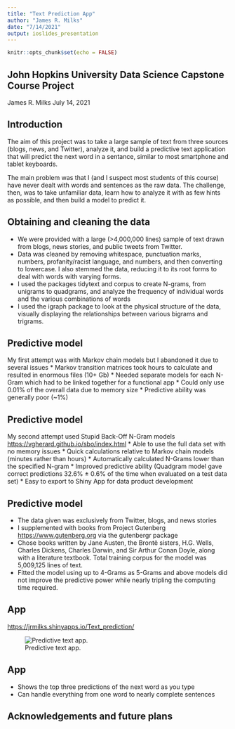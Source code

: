 ```yaml
---
title: "Text Prediction App"
author: "James R. Milks"
date: "7/14/2021"
output: ioslides_presentation
---
```


```r
knitr::opts_chunk$set(echo = FALSE)
```

## John Hopkins University Data Science Capstone Course Project

James R. Milks
July 14, 2021

## Introduction

The aim of this project was to take a large sample of text from three sources (blogs, news, and Twitter), analyze it, and build a predictive text application that will predict the next word in a sentance, similar to most smartphone and tablet keyboards.

The main problem was that I (and I suspect most students of this course) have never dealt with words and sentences as the raw data. The challenge, then, was to take unfamiliar data, learn how to analyze it with as few hints as possible, and then build a model to predict it.

## Obtaining and cleaning the data

- We were provided with a large (>4,000,000 lines) sample of text drawn from blogs, news stories, and public tweets from Twitter.
- Data was cleaned by removing whitespace, punctuation marks, numbers, profanity/racist language, and numbers, and then converting to lowercase. I also stemmed the data, reducing it to its root forms to deal with words with varying forms.
- I used the packages tidytext and corpus to create N-grams, from unigrams to quadgrams, and analyze the frequency of individual words and the various combinations of words
- I used the igraph package to look at the physical structure of the data, visually displaying the relationships between various bigrams and trigrams.

## Predictive model

My first attempt was with Markov chain models but I abandoned it due to several issues
* Markov transition matrices took hours to calculate and resulted in enormous files (10+ Gb)
* Needed separate models for each N-Gram which had to be linked together for a functional app
* Could only use 0.01% of the overall data due to memory size
* Predictive ability was generally poor (~1%)

## Predictive model

My second attempt used Stupid Back-Off N-Gram models <https://vgherard.github.io/sbo/index.html>
* Able to use the full data set with no memory issues
* Quick calculations relative to Markov chain models (minutes rather than hours)
* Automatically calculated N-Grams lower than the specified N-gram
* Improved predictive ability (Quadgram model gave correct predictions 32.6% ± 0.6% of the time when evaluated on a test data set)
* Easy to export to Shiny App for data product development

## Predictive model

- The data given was exclusively from Twitter, blogs, and news stories
- I supplemented with books from Project Gutenberg <https://www.gutenberg.org> via the gutenbergr package
- Chose books written by Jane Austen, the Brontë sisters, H.G. Wells, Charles Dickens, Charles Darwin, and Sir Arthur Conan Doyle, along with a literature textbook. Total training corpus for the model was 5,009,125 lines of text.
- Fitted the model using up to 4-Grams as 5-Grams and above models did not improve the predictive power while nearly tripling the computing time required.

## App

<https://jrmilks.shinyapps.io/Text_prediction/>

![Predictive text app.](Text_prediction/text_app.jpg)

## App

- Shows the top three predictions of the next word as you type
- Can handle everything from one word to nearly complete sentences

## Acknowledgements and future plans

